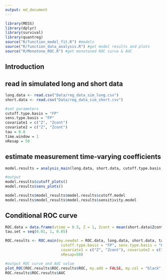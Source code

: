 ```yaml
---
output: md_document
---
```


```r
library(MESS)
library(dplyr)
library(survival)
library(quantreg)
source("R/function_model_fit.R") #models
source("R/function_data_analysis.R") #get model results and plots
source("R/Monotone_ROC.R") #get monotoned ROC curve & AUC

```

## Introduction

## read in simulated long and short data
```r
long.data <- read.csv("Data/reg_data_sim_long.csv")
short.data <- read.csv("Data/reg_data_sim_short.csv")

#set parameters
cutoff.type.basis = "FP"
sens.type.basis = "FP"
covariate1 = c("Z", "Zcont")
covariate2 = c("Z", "Zcont")
tau = 0.8
time.window = 1
nResap = 50

```

## estimate measurement time-varying coefficients

```r
model.results = analysis_main(long.data, short.data, cutoff.type.basis, sens.type.basis, covariate1, covariate2, tau, time.window, nResap)

#output
model.results$cutoff_plots() 
model.results$sens_plots()

model.results$model_results$model.results$cutoff.model
model.results$model_results$model.results$sensitivity.model

```

## Conditional ROC curve 

```r
ROC.data = data.frame(vtime = 0.5, Z = 1, Zcont = mean(short.data$Zcont))
tau.set = seq(0.01, 1, 0.05)

ROC.results <- ROC.main(my.newdat = ROC.data, long.data, short.data, tau.set, time.window,
                         cutoff.type.basis = "FP", sens.type.basis = "FP",
                         covariate1 = c("Z", "Zcont"), covariate2 = c("Z", "Zcont"),
                         nResap=50)

#output ROC curve and AUC value
plot_ROC(ROC.results$ROC.results$ROC, my.add = FALSE, my.col = "black", my.lty = 1)
ROC.results$ROC.results$AUC
```

